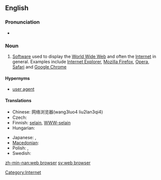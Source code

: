 {{wikipedia}}
==English==

===Pronunciation===
* {{SAMPA|/web br\`aUz3`/}}

===Noun===
{{en-noun|sg=[[web]] [[browser]]}}

# [[software|Software]] used to display the [[World Wide Web]] and often the [[Internet]] in general. Examples include [[w:Internet Explorer|Internet Explorer]], [[w:Mozilla Firefox|Mozilla Firefox]], [[w:Opera (web browser)|Opera]], [[w:Safari (web browser)|Safari]] and [[w:Google Chrome|Google Chrome]]

====Hypernyms====
* [[user agent]]

====Translations====
{{trans-top|Software used to display the World Wide Web}}
* Chinese: 网络浏览器(wang3luo4 liu2lan3qi4)
* Czech: {{t-|cs|webový prohlížeč|m}}
* Finnish: [[selain]], [[WWW-selain]]
* Hungarian: {{t-|hu|webböngésző}}
{{trans-mid}}
* Japanese: {{t-|ja|ブラウザ|tr=brauza|sc=Jpan}}, {{t-|ja|ウェブブラウザ|tr=Webu brauza|sc=Jpan}}
* [[Macedonian]]: {{t-|mk|прелистувач|m|tr=prelístuvač|sc=Cyrl|xs=Macedonian}}
* Polish: {{t|pl|przeglądarka|f}},  {{t|pl|przeglądarka internetowa|f}}
* Swedish: {{t+|sv|webbläsare}}
{{trans-bottom}}

[[Category:Internet]]

[[zh-min-nan:web browser]]
[[sv:web browser]]